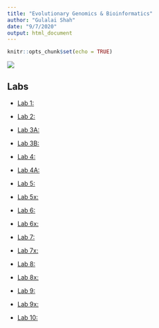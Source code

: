 ```yaml
---
title: "Evolutionary Genomics & Bioinformatics"
author: "Gulalai Shah"
date: "9/7/2020"
output: html_document
---
```


```r
knitr::opts_chunk$set(echo = TRUE)
```



![](Shah_Gulalai.JPG)

## Labs


- [Lab 1:](lab1_Gulalai.html)

- [Lab 2:](lab2.html)

- [Lab 3A:](Lab3A.html)

- [Lab 3B:](Lab3B.html)

- [Lab 4:](Lab4.html)

- [Lab 4A:](Lab4A.html)

- [Lab 5:](Lab5.html)

- [Lab 5x:](Lab5x.html)

- [Lab 6:](Lab6.html)

- [Lab 6x:](Lab6x.html)

- [Lab 7:](Lab 7.Rmd)

- [Lab 7x:](Lab 7x.Rmd)

- [Lab 8:](Lab 8.Rmd)

- [Lab 8x:](Lab 8x.Rmd)

- [Lab 9:](Lab 9.Rmd)

- [Lab 9x:](Lab 9x.Rmd)

- [Lab 10:](Lab 10.Rmd)











